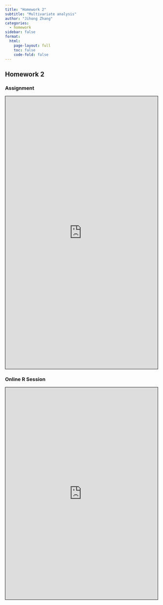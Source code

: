 ```yaml
---
title: "Homework 2"
subtitle: "Multivariate analysis"
author: "Jihong Zhang"
categories: 
  - homework
sidebar: false
format: 
  html:
    page-layout: full
    toc: false
    code-fold: false
---
```


## Homework 2

### Assignment

```{=html}
<iframe width="100%" height="900px" src="https://forms.office.com/Pages/ResponsePage.aspx?id=DQSIkWdsW0yxEjajBLZtrQAAAAAAAAAAAANAAbGr9vVUQ0JVQVU3SVRGV1M2TUxPM1NPSjA2MllFVC4u&embed=true" frameborder="0" marginwidth="0" marginheight="0" style="border: 1px solid black; max-width:100%; max-height:100vh" allowfullscreen webkitallowfullscreen mozallowfullscreen msallowfullscreen> </iframe>
```
### Online R Session

```{=html}
<iframe width='100%' height='700px' src='https://webr.r-wasm.org/latest/' style="border: 1px solid black;"></iframe>
```
